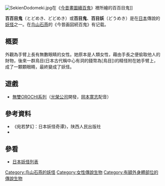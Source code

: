 [[File:SekienDodomeki.jpg|thumb]]在《[[今昔畫圖續百鬼|今昔畫圖續百鬼]]》裡所繪的百百目鬼]]

'''百百目鬼'''（とどめき、どどめき）或'''百目鬼'''、'''百目妖'''（どうめき）是在[[日本|日本]]傳說的[[妖怪|妖怪]]之一。在[[鸟山石燕|鸟山石燕]]的《今昔画図続百鬼》有记载。

== 概要 ==
外觀為手臂上長有無數眼睛的女性。她原本是人類女性，藉由手長之便偷取他人的財物，後來一群鳥目(日本古代稱中心有洞的錢幣為[鳥目])的精怪附在她手臂上，成了一顆顆眼睛，最終變成了妖怪。

== 遊戲 ==
*[[無雙OROCHI系列|無雙OROCHI系列]]（[[光榮公司|光榮公司]]開發，[[岡本寛志|岡本寛志]]配音）

== 參考資料 ==
*《宛若梦幻：日本妖怪奇谭》，陕西人民出版社
*{{cite book|title=《幻獸事典》|author=草野巧}}

== 參看 ==
*[[日本妖怪列表|日本妖怪列表]]
{{DEFAULTSORT:ととめき}}
[[Category:鸟山石燕的妖怪|Category:鸟山石燕的妖怪]]
[[Category:女性傳說生物|Category:女性傳說生物]]
[[Category:有額外身體部位的傳說生物|Category:有額外身體部位的傳說生物]]